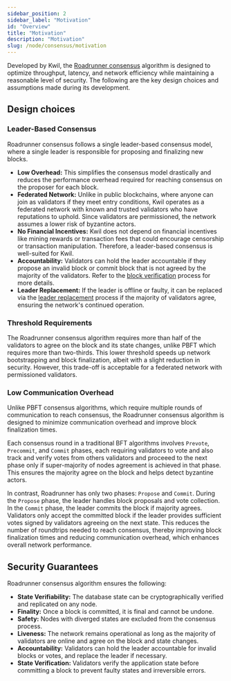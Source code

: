 ```yaml
---
sidebar_position: 2
sidebar_label: "Motivation"
id: "Overview"
title: "Motivation"
description: "Motivation"
slug: /node/consensus/motivation
---
```


Developed by Kwil, the [Roadrunner consensus](/docs/node/consensus/roadrunner) algorithm is designed to optimize throughput, latency, and network efficiency while maintaining a reasonable level of security. The following are the key design choices and assumptions made during its development.

## Design choices

### Leader-Based Consensus

Roadrunner consensus follows a single leader-based consensus model, where a single leader is responsible for proposing and finalizing new blocks. 
- **Low Overhead:** This simplifies the consensus model drastically and reduces the performance overhead required for reaching consensus on the proposer for each block. 
- **Federated Network:**  Unlike in public blockchains, where anyone can join as validators if they meet entry conditions, Kwil operates as a federated network with known and trusted validators who have reputations to uphold. Since validators are permissioned, the network assumes a lower risk of byzantine actors.
- **No Financial Incentives:** Kwil does not depend on financial incentives like mining rewards or transaction fees that could encourage censorship or transaction manipulation. Therefore, a leader-based consensus is well-suited for Kwil.
- **Accountability:** Validators can hold the leader accountable if they propose an invalid block or commit block that is not agreed by the majority of the validators. Refer to the [block verification](/docs/node/consensus/roadrunner#block-commit-verification) process for more details.
- **Leader Replacement:** If the leader is offline or faulty, it can be replaced via the [leader replacement](/docs/node/consensus/leader-replacement)  process if the majority of validators agree, ensuring the network's continued operation.

### Threshold Requirements

The Roadrunner consensus algorithm requires more than half of the validators to agree on the block and its state changes, unlike PBFT which requires more than two-thirds. This lower threshold speeds up network bootstrapping and block finalization, albeit with a slight reduction in security. However, this trade-off is acceptable for a federated network with permissioned validators.

### Low Communication Overhead

Unlike PBFT consensus algorithms, which require multiple rounds of communication to reach consensus, the Roadrunner consensus algorithm is designed to minimize communication overhead and improve block finalization times. 

Each consensus round in a traditional BFT algorithms involves `Prevote`, `Precommit`, and `Commit` phases, each requiring validators to vote and also track and verify votes from others validators and proceeed to the next phase only if super-majority of nodes agreement is achieved in that phase. This ensures the majority agree on the block and helps detect byzantine actors.

In contrast, Roadrunner has only two phases: `Propose` and `Commit`. During the `Propose` phase, the leader handles block proposals and vote collection. In the `Commit` phase, the leader commits the block if majority agrees. Validators only accept the committed block if the leader provides sufficient votes signed by validators agreeing on the next state. This reduces the number of roundtrips needed to reach consensus, thereby improving block finalization times and reducing communication overhead, which enhances overall network performance.

## Security Guarantees
Roadrunner consensus algorithm ensures the following:
- **State Verifiability:** The database state can be cryptographically verified and replicated on any node.
- **Finality:** Once a block is committed, it is final and cannot be undone.
- **Safety:** Nodes with diverged states are excluded from the consensus process.
- **Liveness:** The network remains operational as long as the majority of validators are online and agree on the block and state changes.
- **Accountability:** Validators can hold the leader accountable for invalid blocks or votes, and replace the leader if necessary.
- **State Verification:** Validators verify the application state before committing a block to prevent faulty states and irreversible errors.

